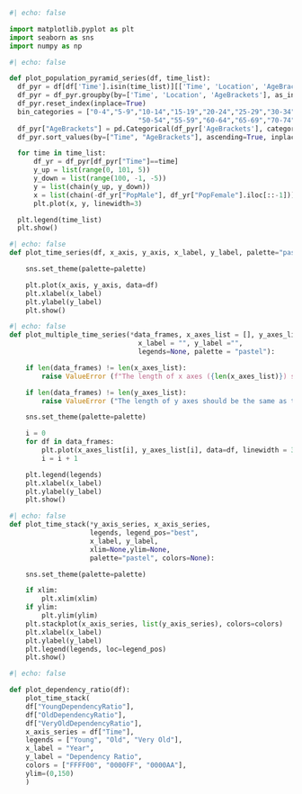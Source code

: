 ```python
#| echo: false

import matplotlib.pyplot as plt
import seaborn as sns
import numpy as np
```

<!-- Population pyramid -->

```python
#| echo: false

def plot_population_pyramid_series(df, time_list):
  df_pyr = df[df['Time'].isin(time_list)][['Time', 'Location', 'AgeBrackets', 'PopMale', 'PopFemale']]
  df_pyr = df_pyr.groupby(by=['Time', 'Location', 'AgeBrackets'], as_index=False).agg(sum)
  df_pyr.reset_index(inplace=True)
  bin_categories = ["0-4","5-9","10-14","15-19","20-24","25-29","30-34","35-39","40-44","45-49",
                                "50-54","55-59","60-64","65-69","70-74","75-79","80-84","85-89","90-94","95-99","100+"]       
  df_pyr["AgeBrackets"] = pd.Categorical(df_pyr['AgeBrackets'], categories=bin_categories)
  df_pyr.sort_values(by=["Time", "AgeBrackets"], ascending=True, inplace=True)

  for time in time_list:
      df_yr = df_pyr[df_pyr["Time"]==time]
      y_up = list(range(0, 101, 5))
      y_down = list(range(100, -1, -5))
      y = list(chain(y_up, y_down))
      x = list(chain(-df_yr["PopMale"], df_yr["PopFemale"].iloc[::-1]))
      plt.plot(x, y, linewidth=3)

  plt.legend(time_list)
  plt.show()

```

<!-- Plot time series -->

```python
#| echo: false
def plot_time_series(df, x_axis, y_axis, x_label, y_label, palette="pastel"):

    sns.set_theme(palette=palette)

    plt.plot(x_axis, y_axis, data=df)
    plt.xlabel(x_label)
    plt.ylabel(y_label)
    plt.show()

```

```python
#| echo: false
def plot_multiple_time_series(*data_frames, x_axes_list = [], y_axes_list = [],
                                x_label = "", y_label ="",
                                legends=None, palette = "pastel"):

    if len(data_frames) != len(x_axes_list):
        raise ValueError (f"The length of x axes ({len(x_axes_list)}) should be the same as the length of the list of data frames {len(data_frames)}")

    if len(data_frames) != len(y_axes_list):
        raise ValueError ("The length of y axes should be the same as the length of the list of data frames")

    sns.set_theme(palette=palette)

    i = 0
    for df in data_frames:
        plt.plot(x_axes_list[i], y_axes_list[i], data=df, linewidth = 3)
        i = i + 1

    plt.legend(legends)
    plt.xlabel(x_label)
    plt.ylabel(y_label)
    plt.show()

```

<!-- Plot time stack -->

```python
#| echo: false
def plot_time_stack(*y_axis_series, x_axis_series,
                    legends, legend_pos="best",
                    x_label, y_label,
                    xlim=None,ylim=None,
                    palette="pastel", colors=None):

    sns.set_theme(palette=palette)

    if xlim:
        plt.xlim(xlim)
    if ylim:
        plt.ylim(ylim)
    plt.stackplot(x_axis_series, list(y_axis_series), colors=colors)
    plt.xlabel(x_label)
    plt.ylabel(y_label)
    plt.legend(legends, loc=legend_pos)
    plt.show()
```

```python
#| echo: false

def plot_dependency_ratio(df):
    plot_time_stack(
    df["YoungDependencyRatio"], 
    df["OldDependencyRatio"],
    df["VeryOldDependencyRatio"],    
    x_axis_series = df["Time"], 
    legends = ["Young", "Old", "Very Old"],
    x_label = "Year",
    y_label = "Dependency Ratio",
    colors = ["FFFF00", "0000FF", "0000AA"],
    ylim=(0,150)
    )

```